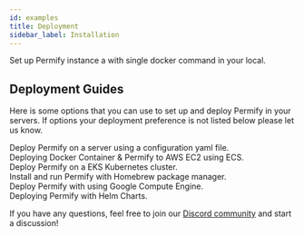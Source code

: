 ```yaml
---
id: examples
title: Deployment
sidebar_label: Installation
---
```


<div style={{ flex: "1 1 calc(50% - 20px)", margin: "10px" }}>
  <Card title="Try Permify Locally" icon="laptop" href="../../getting-started/quickstart">
    Set up Permify instance a with single docker command in your local.
  </Card>
</div>

## Deployment Guides

Here is some options that you can use to set up and deploy Permify in your servers.
<Note>If options your deployment preference is not listed below please let us know.</Note>

<div
  style={{ display: "flex", flexWrap: "wrap", justifyContent: "space-around" }}
>
  <div style={{ flex: "1 1 calc(50% - 20px)", margin: "10px" }}>
    <Card
      title="Docker"
      icon="docker"
      href="/setting-up/installation/container"
      iconType="brands"
    >
      Deploy Permify on a server using a configuration yaml file.
    </Card>
  </div>
  <div style={{ flex: "1 1 calc(50% - 20px)", margin: "10px" }}>
    <Card title="AWS" icon="aws" href="/setting-up/installation/aws">
      Deploying Docker Container & Permify to AWS EC2 using ECS.
    </Card>
  </div>
  <div style={{ flex: "1 1 calc(50% - 20px)", margin: "10px" }}>
    <Card title="Kubernetes (EKS)" icon="cube" href="/setting-up/installation/kubernetes">
      Deploy Permify on a EKS Kubernetes cluster.
    </Card>
  </div>
  <div style={{ flex: "1 1 calc(50% - 20px)", margin: "10px" }}>
    <Card title="Brew" icon="beer-mug" href="/setting-up/installation/brew">
      Install and run Permify with Homebrew package manager.
    </Card>
  </div>
  <div style={{ flex: "1 1 calc(50% - 20px)", margin: "10px" }}>
    <Card title="Google Compute Engine" icon="google" href="/setting-up/installation/google">
      Deploy Permify with using Google Compute Engine.
    </Card>
  </div>
  <div style={{ flex: "1 1 calc(50% - 20px)", margin: "10px" }}>
    <Card title="Helm Charts" icon="parachute-box" href="/setting-up/installation/helm">
     Deploying Permify with Helm Charts.
    </Card>
  </div>
</div>

If you have any questions, feel free to join our [Discord community](https://discord.gg/n6KfzYxhPp) and start a discussion!